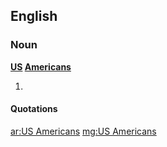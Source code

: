 ==English==

===Noun===
'''[[US]] [[Americans]]'''

# {{plural of|US American}}

====Quotations====
{{seeCites}}

[[ar:US Americans]]
[[mg:US Americans]]